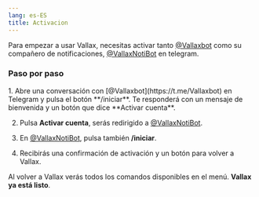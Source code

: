 ```yaml
---
lang: es-ES
title: Activacion
---
```



Para empezar a usar Vallax, necesitas activar tanto [@Vallaxbot](https://t.me/Vallaxbot) como su compañero de notificaciones, [@VallaxNotiBot](https://t.me/VallaxNotiBot) en telegram.

### Paso por paso

<Steps>
1. Abre una conversación con [@Vallaxbot](https://t.me/Vallaxbot) en Telegram y pulsa el botón **/iniciar**. Te responderá con un mensaje de bienvenida y un botón que dice **Activar cuenta**.

2. Pulsa **Activar cuenta**, serás redirigido a [@VallaxNotiBot](https://t.me/VallaxNotiBot).

3. En [@VallaxNotiBot](https://t.me/VallaxNotiBot), pulsa también **/iniciar**.

4. Recibirás una confirmación de activación y un botón para volver a Vallax.
</Steps>

Al volver a Vallax verás todos los comandos disponibles en el menú. **Vallax ya está listo**.
